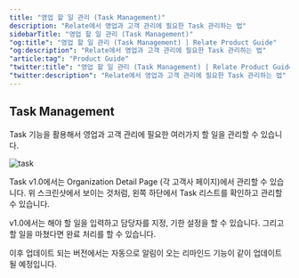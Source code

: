 ```yaml
---
title: "영업 할 일 관리 (Task Management)"
description: "Relate에서 영업과 고객 관리에 필요한 Task 관리하는 법"
sidebarTitle: "영업 할 일 관리 (Task Management)"
"og:title": "영업 할 일 관리 (Task Management) | Relate Product Guide"
"og:description": "Relate에서 영업과 고객 관리에 필요한 Task 관리하는 법"
"article:tag": "Product Guide"
"twitter:title": "영업 할 일 관리 (Task Management) | Relate Product Guide"
"twitter:description": "Relate에서 영업과 고객 관리에 필요한 Task 관리하는 법"
---
```


## Task Management

Task 기능을 활용해서 영업과 고객 관리에 필요한 여러가지 할 일을 관리할 수 있습니다.

![task](/images/changelog/task.png)

Task v1.0에서는 Organization Detail Page (각 고객사 페이지)에서 관리할 수 있습니다. 위 스크린샷에서 보이는 것처럼, 왼쪽 하단에서 Task 리스트를 확인하고 관리할 수 있습니다.

v1.0에서는 해야 할 일을 입력하고 담당자를 지정, 기한 설정을 할 수 있습니다. 그리고 할 일을 마쳤다면 완료 처리를 할 수 있습니다.

이후 업데이트 되는 버전에서는 자동으로 알림이 오는 리마인드 기능이 같이 업데이트 될 예정입니다.
